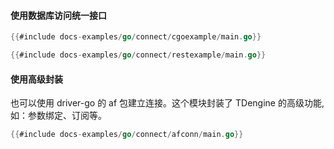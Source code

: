 #### 使用数据库访问统一接口

```go title="原生连接"
{{#include docs-examples/go/connect/cgoexample/main.go}}
```

```go title="REST 连接"
{{#include docs-examples/go/connect/restexample/main.go}}
```

#### 使用高级封装

也可以使用 driver-go 的 af 包建立连接。这个模块封装了 TDengine 的高级功能, 如：参数绑定、订阅等。

```go title="使用 af 包建立原生连接"
{{#include docs-examples/go/connect/afconn/main.go}}
```
